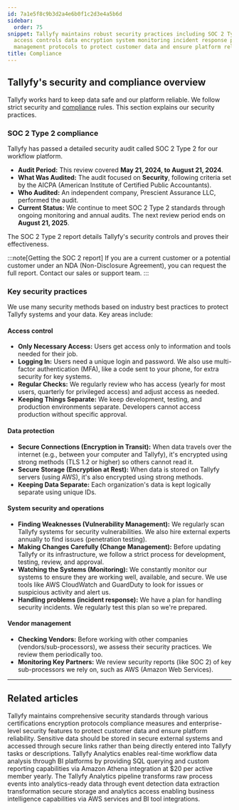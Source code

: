 ```yaml
---
id: 7a1e5f8c9b3d2a4e6b0f1c2d3e4a5b6d
sidebar:
  order: 75
snippet: Tallyfy maintains robust security practices including SOC 2 Type 2 compliance
  access controls data encryption system monitoring incident response plans and vendor
  management protocols to protect customer data and ensure platform reliability.
title: Compliance
---
```


## Tallyfy's security and compliance overview

Tallyfy works hard to keep data safe and our platform reliable. We follow strict security and [compliance](/products/pro/compliance/) rules. This section explains our security practices.

### SOC 2 Type 2 compliance

Tallyfy has passed a detailed security audit called SOC 2 Type 2 for our workflow platform.

- **Audit Period:** This review covered **May 21, 2024, to August 21, 2024**.
- **What Was Audited:** The audit focused on **Security**, following criteria set by the AICPA (American Institute of Certified Public Accountants).
- **Who Audited:** An independent company, Prescient Assurance LLC, performed the audit.
- **Current Status:** We continue to meet SOC 2 Type 2 standards through ongoing monitoring and annual audits. The next review period ends on **August 21, 2025**.

The SOC 2 Type 2 report details Tallyfy's security controls and proves their effectiveness.

:::note[Getting the SOC 2 report]
If you are a current customer or a potential customer under an NDA (Non-Disclosure Agreement), you can request the full report. Contact our sales or support team.
:::

### Key security practices

We use many security methods based on industry best practices to protect Tallyfy systems and your data. Key areas include:

#### Access control

- **Only Necessary Access:** Users get access only to information and tools needed for their job.
- **Logging In:** Users need a unique login and password. We also use multi-factor authentication (MFA), like a code sent to your phone, for extra security for key systems.
- **Regular Checks:** We regularly review who has access (yearly for most users, quarterly for privileged access) and adjust access as needed.
- **Keeping Things Separate:** We keep development, testing, and production environments separate. Developers cannot access production without specific approval.

#### Data protection

- **Secure Connections (Encryption in Transit):** When data travels over the internet (e.g., between your computer and Tallyfy), it's encrypted using strong methods (TLS 1.2 or higher) so others cannot read it.
- **Secure Storage (Encryption at Rest):** When data is stored on Tallyfy servers (using AWS), it's also encrypted using strong methods.
- **Keeping Data Separate:** Each organization's data is kept logically separate using unique IDs.

#### System security and operations

- **Finding Weaknesses (Vulnerability Management):** We regularly scan Tallyfy systems for security vulnerabilities. We also hire external experts annually to find issues (penetration testing).
- **Making Changes Carefully (Change Management):** Before updating Tallyfy or its infrastructure, we follow a strict process for development, testing, review, and approval.
- **Watching the Systems (Monitoring):** We constantly monitor our systems to ensure they are working well, available, and secure. We use tools like AWS CloudWatch and GuardDuty to look for issues or suspicious activity and alert us.
- **Handling problems (incident response):** We have a plan for handling security incidents. We regularly test this plan so we're prepared.

#### Vendor management

- **Checking Vendors:** Before working with other companies (vendors/sub-processors), we assess their security practices. We review them periodically too.
- **Monitoring Key Partners:** We review security reports (like SOC 2) of key sub-processors we rely on, such as AWS (Amazon Web Services).

---


## Related articles
<CardGrid>
<LinkTitleCard header="<b>Miscellaneous > Terms & legals</b>" href="/products/pro/miscellaneous/terms-legals/" > Tallyfy maintains comprehensive security standards through various certifications encryption protocols compliance measures and enterprise-level security features to protect customer data and ensure platform reliability. </LinkTitleCard>
<LinkTitleCard header="<b>Tracking And Tasks > Protect sensitive data</b>" href="/products/pro/tracking-and-tasks/how-can-i-protect-sensitive-data-in-tallyfy/" > Sensitive data should be stored in secure external systems and accessed through secure links rather than being directly entered into Tallyfy tasks or descriptions. </LinkTitleCard>
<LinkTitleCard header="<b>Integrations > Tallyfy Analytics</b>" href="/products/pro/integrations/analytics/" > Tallyfy Analytics enables real-time workflow data analysis through BI platforms by providing SQL querying and custom reporting capabilities via Amazon Athena integration at $20 per active member yearly. </LinkTitleCard>
<LinkTitleCard header="<b>Analytics > How Tallyfy Analytics works</b>" href="/products/pro/integrations/analytics/how-does-tallyfy-analytics-process-my-data/" > The Tallyfy Analytics pipeline transforms raw process events into analytics-ready data through event detection data extraction transformation secure storage and analytics access enabling business intelligence capabilities via AWS services and BI tool integrations. </LinkTitleCard>
</CardGrid>